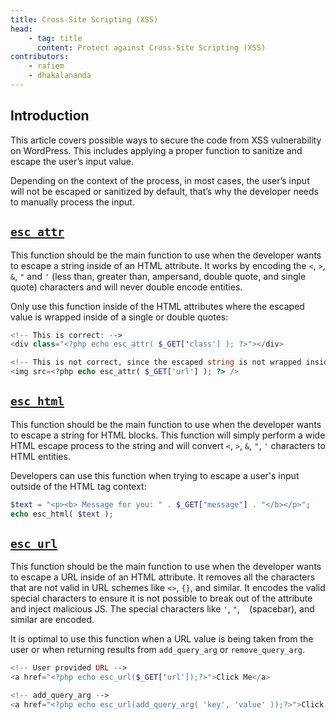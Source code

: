 ```yaml
---
title: Cross-Site Scripting (XSS)
head:
    - tag: title
      content: Protect against Cross-Site Scripting (XSS)
contributors:
    - rafiem
    - dhakalananda
---
```


## Introduction

This article covers possible ways to secure the code from XSS vulnerability on WordPress. This includes applying a proper function to sanitize and escape the user’s input value.

Depending on the context of the process, in most cases, the user’s input will not be escaped or sanitized by default, that’s why the developer needs to manually process the input.

<LinkCard
  title="Learn more about XSS"
  href="/academy/wordpress/vulnerabilities/cross-site-scripting/"
/>

## [`esc_attr`](https://developer.wordpress.org/reference/functions/esc_attr/)

This function should be the main function to use when the developer wants to escape a string inside of an HTML attribute. It works by encoding the `<`, `>`, `&`, `"` and `'` (less than, greater than, ampersand, double quote, and single quote) characters and will never double encode entities.

Only use this function inside of the HTML attributes where the escaped value is wrapped inside of a single or double quotes:

```php
<!-- This is correct: -->
<div class="<?php echo esc_attr( $_GET['class'] ); ?>"></div>

<!-- This is not correct, since the escaped string is not wrapped inside of quotes, resulting user can still inject arbitrary JS code via JS event handler: -->
<img src=<?php echo esc_attr( $_GET['url'] ); ?> />

```

## [`esc_html`](https://developer.wordpress.org/reference/functions/esc_html/)

This function should be the main function to use when the developer wants to escape a string for HTML blocks. This function will simply perform a wide HTML escape process to the string and will convert `<`, `>`, `&`, `"`, `'` characters to HTML entities.

Developers can use this function when trying to escape a user's input outside of the HTML tag context:

```php
$text = "<p><b> Message for you: " . $_GET["message"] . "</b></p>";
echo esc_html( $text );
```

## [`esc_url`](https://developer.wordpress.org/reference/functions/esc_url/)

This function should be the main function to use when the developer wants to escape a URL inside of an HTML attribute. It removes all the characters that are not valid in URL schemes like `<>`, `{}`, and similar. It encodes the valid special characters to ensure it is not possible to break out of the attribute and inject malicious JS. The special characters like `'`, `"`, ` ` (spacebar), and similar are encoded.

It is optimal to use this function when a URL value is being taken from the user or when returning results from `add_query_arg` or `remove_query_arg`.

```php
<!-- User provided URL -->
<a href="<?php echo esc_url($_GET['url']);?>">Click Me</a>

<!-- add_query_arg -->
<a href="<?php echo esc_url(add_query_arg( 'key', 'value' ));?>">Click Me Too</a>
```
